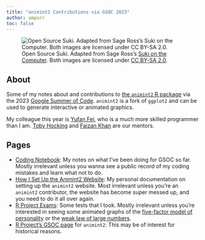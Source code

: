 ```yaml
---
title: "animint2 Contributions via GSOC 2023"
author: ampurr
toc: false
---
```


![Open Source Suki. Adapted from Sage Ross's [Suki on the Computer](https://flickr.com/photos/ragesoss/3068188757/). Both images are licensed under [CC BY-SA&nbsp;2.0](https://creativecommons.org/licenses/by-sa/2.0/).](suki.webp){fig-alt="A low-resolution black-and-white photo of a cat sitting on a laptop. The cat is looking at you."}


## About

Some of my notes about and contributions to [the `animint2` R package](https://cran.r-project.org/web/packages/animint2/) via the 2023 [Google Summer of Code](https://g.co/gsoc). `animint2` is a fork of `ggplot2` and can be used to generate interactive or animated graphics.

My colleague this year is [Yufan Fei](https://yufanfei.xyz/), who is a much more skilled programmer than I am. [Toby Hocking](https://tdhock.github.io/) and [Faizan Khan](https://github.com/faizan-khan-iit) are our mentors.


## Pages

- [Coding Notebook](notebook.html): My notes on what I've been doing for GSOC so far. Mostly irrelevant unless you wanna see a public record of my coding mistakes and learn what not to do.
- [How I Set Up the Animint2 Website](setup.html): My personal documentation on setting up the `animint2` website. Most irrelevant unless you're an `animint2` contributor, the website has become super messed up, and you need to do it all over again.
- [R Project Exams](exam/exam.html): Some tests that I took. Mostly irrelevant unless you're interested in seeing some animated graphs of the [five-factor model of personality](https://www.britannica.com/science/five-factor-model-of-personality) or the [weak law of large numbers](https://www.britannica.com/science/law-of-large-numbers).
- [R Project's GSOC page](https://github.com/rstats-gsoc/gsoc2023/wiki/Animated-interactive-ggplots) for `animint2`: This may be of interest for historical reasons.